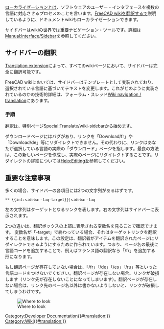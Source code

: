 <languages/>
[[Localisation/ja|ローカライゼーション]]とは、ソフトウェアのユーザー・インタフェースを複数の言語に対応させるプロセスのことを言います。[[Localisation/ja#Translate_the_FreeCAD_wiki|FreeCAD wikiを翻訳する]]で説明しているように、ドキュメントwikiもローカライゼーションできます。

サイドバーはwikiの世界では重要ナビゲーション・ツールです。詳細は[http://www.mediawiki.org/wiki/Manual:Interface/Sidebar Manual:Interface/Sidebar]を参照してください。

<span id="Translate_the_sidebar"></span>
== サイドバーの翻訳 ==

[http://www.mediawiki.org/wiki/Help:Extension:Translate Translation extension]によって、すべてのwikiページにおいて、サイドバーは完全に翻訳可能です。

<div class="mw-translate-fuzzy">
FreeCAD wikiにおいては、サイドバーはテンプレートとして実装されており、選択されている言語に基づいてテキストを変更します。これがどのように実装されているのかの技術的詳細は、フォーラム・スレッド[http://forum.freecadweb.org/viewtopic.php?f=21&t=9687&start=10#p80441 Wiki navigation / translation]にあります。
</div>

<span id="Instructions"></span>
=== 手順 ===

翻訳は、特別ページ[[Special:Translate/wiki-sidebar]]から始めます。

ダウンロードページにはバグがあり、リンクを「Download/fr」や「Download/de」等にリダイレクトできません。その代わりに、リンクはあなたが選択している言語の実際の「ダウンロード」ページを指します。最良の方法は、この新しいページを作成し、実際のページにリダイレクトすることです。リダイレクトの詳細については[[Help:Editing]]を参照してください。

<span id="Important_notes"></span>
== 重要な注意事項 ==

多くの場合、サイドバーの各項目には2つの文字列があるはずです。

 <nowiki>** {{int:sidebar-faq-target}}|sidebar-faq</nowiki>

左の文字列はターゲットとなるリンクを表します。右の文字列はサイドバーに表示されます。

2つの違いは、翻訳ボックスの上部に表示される変数名を見ることで確認できます。
変数名が「-target」で終わっている場合、それはターゲットリンクを翻訳することを意味します。この設定は、翻訳者がアイテムを翻訳されたページにリダイレクトできるようにするために作られています。つまり、ページ名の最後に言語コードを追加することで、例えばフランス語の翻訳なら「/fr」を追加する形になります。

もし翻訳ページが存在していない場合は、「/fr」「/de」「/es」「/ru」等といった言語コードをつけないでください。翻訳ページが存在しない場合、リンクが破損します（リンク先が存在しないことになってしまいます）。翻訳ページが存在しない場合は、リンク先のページ名以外は書かないようしないと、リンクが破損してしまうわけです。

[[File:Translate-sidebar-instruction.png|left|Where to look]]

[[Category:Developer Documentation{{#translation:}}]]
[[Category:Wiki{{#translation:}}]]
{{clear}}